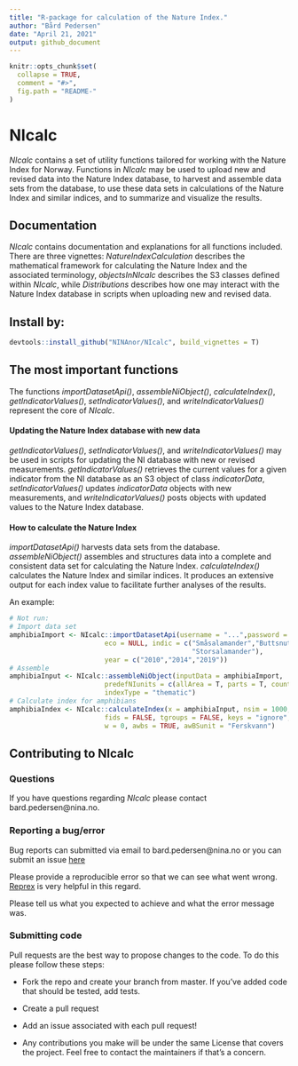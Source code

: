 ```yaml
---
title: "R-package for calculation of the Nature Index."
author: "Bård Pedersen" 
date: "April 21, 2021"
output: github_document
---
```



```r
knitr::opts_chunk$set(
  collapse = TRUE,
  comment = "#>",
  fig.path = "README-"
)
```


# NIcalc

*NIcalc* contains a set of utility functions tailored for working with the Nature Index for Norway. Functions in *NIcalc* may be used to upload new and revised data into the Nature Index database, to harvest and assemble data sets from the database, to use these data sets in calculations of the Nature Index and similar indices, and to summarize and visualize the results.

## Documentation

*NIcalc* contains documentation and explanations for all functions included. There are three vignettes: *NatureIndexCalculation* describes the mathematical framework for calculating the Nature Index and the associated terminology, *objectsInNIcalc* describes the S3 classes defined within *NIcalc*, while *Distributions* describes how one may interact with the Nature Index database in scripts when uploading new and revised data.

## Install by:

```r
devtools::install_github("NINAnor/NIcalc", build_vignettes = T)
```

## The most important functions

The functions *importDatasetApi()*, *assembleNiObject()*, *calculateIndex()*, *getIndicatorValues()*, *setIndicatorValues()*, and *writeIndicatorValues()* represent the core of *NIcalc*.

#### Updating the Nature Index database with new data

*getIndicatorValues()*, *setIndicatorValues()*, and *writeIndicatorValues()* may be used in scripts for updating the NI database with new or revised measurements. *getIndicatorValues()* retrieves the current values for a given indicator from the NI database as an S3 object of class *indicatorData*, *setIndicatorValues()* updates *indicatorData* objects with new measurements, and *writeIndicatorValues()* posts objects with updated values to the Nature Index database.

#### How to calculate the Nature Index

*importDatasetApi()* harvests data sets from the database. *assembleNiObject()* assembles and structures data into a complete and consistent data set for calculating the Nature Index. *calculateIndex()* calculates the Nature Index and similar indices. It produces an extensive output for each index value to facilitate further analyses of the results.

An example:

```r
# Not run: 
# Import data set
amphibiaImport <- NIcalc::importDatasetApi(username = "...",password = "...",
                        eco = NULL, indic = c("Småsalamander","Buttsnutefrosk",
                                              "Storsalamander"),
                        year = c("2010","2014","2019"))
# Assemble
amphibiaInput <- NIcalc::assembleNiObject(inputData = amphibiaImport,
                        predefNIunits = c(allArea = T, parts = T, counties = F),
                        indexType = "thematic")
# Calculate index for amphibians 
amphibiaIndex <- NIcalc::calculateIndex(x = amphibiaInput, nsim = 1000,
                        fids = FALSE, tgroups = FALSE, keys = "ignore",
                        w = 0, awbs = TRUE, awBSunit = "Ferskvann")

```

## Contributing to NIcalc

### Questions

If you have questions regarding *NIcalc* please contact bard.pedersen@nina.no. 

### Reporting a bug/error

Bug reports can submitted via email to bard.pedersen@nina.no or you can submit an issue [here](https://github.com/NINAnor/NIcalc/issues)

Please provide a reproducible error so that we can see what went wrong. [Reprex](https://github.com/tidyverse/reprex) is very helpful in this regard.

Please tell us what you expected to achieve and what the error message was. 

### Submitting code 

Pull requests are the best way to propose changes to the code. To do this please follow these steps:

* Fork the repo and create your branch from master.
If you've added code that should be tested, add tests.

* Create a pull request

* Add an issue associated with each pull request!

* Any contributions you make will be under the same License that covers the project. Feel free to contact the maintainers if that's a concern.


